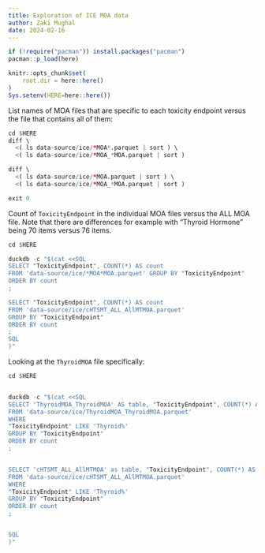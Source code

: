 ```yaml
---
title: Exploration of ICE MOA data
author: Zaki Mughal
date: 2024-02-16
---
```


```r
if (!require("pacman")) install.packages("pacman")
pacman::p_load(here)

knitr::opts_chunk$set(
    root.dir = here::here()
)
Sys.setenv(HERE=here::here())
```

List names of MOA files that are specific to each toxicity endpoint versus the
file that contains all of them:

```r
cd $HERE
diff \
  <( ls data-source/ice/*MOA*.parquet | sort ) \
  <( ls data-source/ice/*MOA_*MOA.parquet | sort )

diff \
  <( ls data-source/ice/*MOA.parquet | sort ) \
  <( ls data-source/ice/*MOA_*MOA.parquet | sort )

exit 0
```

Count of `ToxicityEndpoint` in the individual MOA files versus the ALL MOA file.
Note that there are differences for example with "Thyroid Hormone" being
70 items versus 76 items.

```r
cd $HERE

duckdb -c "$(cat <<SQL
SELECT "ToxicityEndpoint", COUNT(*) AS count
FROM 'data-source/ice/*MOA*MOA.parquet' GROUP BY "ToxicityEndpoint"
ORDER BY count
;

SELECT "ToxicityEndpoint", COUNT(*) AS count
FROM 'data-source/ice/cHTSMT_ALL_AllMTMOA.parquet'
GROUP BY "ToxicityEndpoint"
ORDER BY count
;
SQL
)"

```

Looking at the `ThyroidMOA` file specifically:

```r
cd $HERE


duckdb -c "$(cat <<SQL
SELECT 'ThyroidMOA_ThyroidMOA' AS table, "ToxicityEndpoint", COUNT(*) AS count
FROM 'data-source/ice/ThyroidMOA_ThyroidMOA.parquet'
WHERE
"ToxicityEndpoint" LIKE 'Thyroid%'
GROUP BY "ToxicityEndpoint"
ORDER BY count
;


SELECT 'cHTSMT_ALL_AllMTMOA' as table, "ToxicityEndpoint", COUNT(*) AS count
FROM 'data-source/ice/cHTSMT_ALL_AllMTMOA.parquet'
WHERE
"ToxicityEndpoint" LIKE 'Thyroid%'
GROUP BY "ToxicityEndpoint"
ORDER BY count
;


SQL
)"


```